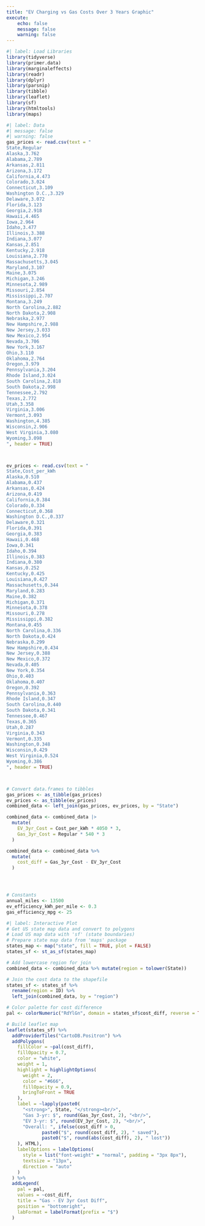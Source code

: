 ```yaml
---
title: "EV Charging vs Gas Costs Over 3 Years Graphic"
execute:
    echo: false
    message: false
    warning: false
---
```


```r
#| label: Load Libraries
library(tidyverse)
library(primer.data)
library(marginaleffects)
library(readr)
library(dplyr)
library(parsnip)
library(tibble)
library(leaflet)
library(sf)
library(htmltools)
library(maps)
```

```r
#| label: Data 
#| message: false
#| warning: false
gas_prices <- read.csv(text = "
State,Regular
Alaska,3.762
Alabama,2.789
Arkansas,2.811
Arizona,3.172
California,4.473
Colorado,3.024
Connecticut,3.109
Washington D.C.,3.329
Delaware,3.072
Florida,3.123
Georgia,2.918
Hawaii,4.465
Iowa,2.964
Idaho,3.477
Illinois,3.388
Indiana,3.077
Kansas,2.851
Kentucky,2.918
Louisiana,2.770
Massachusetts,3.045
Maryland,3.107
Maine,3.075
Michigan,3.246
Minnesota,2.989
Missouri,2.854
Mississippi,2.707
Montana,3.249
North Carolina,2.882
North Dakota,2.908
Nebraska,2.977
New Hampshire,2.988
New Jersey,3.033
New Mexico,2.954
Nevada,3.706
New York,3.167
Ohio,3.110
Oklahoma,2.764
Oregon,3.979
Pennsylvania,3.204
Rhode Island,3.024
South Carolina,2.818
South Dakota,2.998
Tennessee,2.792
Texas,2.772
Utah,3.358
Virginia,3.006
Vermont,3.093
Washington,4.385
Wisconsin,2.906
West Virginia,3.080
Wyoming,3.098
", header = TRUE)



ev_prices <- read.csv(text = "
State,Cost_per_kWh
Alaska,0.510
Alabama,0.437
Arkansas,0.424
Arizona,0.419
California,0.384
Colorado,0.334
Connecticut,0.368
Washington D.C.,0.337
Delaware,0.321
Florida,0.391
Georgia,0.383
Hawaii,0.468
Iowa,0.341
Idaho,0.394
Illinois,0.383
Indiana,0.380
Kansas,0.252
Kentucky,0.425
Louisiana,0.427
Massachusetts,0.344
Maryland,0.283
Maine,0.382
Michigan,0.371
Minnesota,0.378
Missouri,0.278
Mississippi,0.382
Montana,0.455
North Carolina,0.336
North Dakota,0.424
Nebraska,0.299
New Hampshire,0.434
New Jersey,0.388
New Mexico,0.372
Nevada,0.405
New York,0.354
Ohio,0.403
Oklahoma,0.407
Oregon,0.392
Pennsylvania,0.363
Rhode Island,0.347
South Carolina,0.440
South Dakota,0.341
Tennessee,0.467
Texas,0.365
Utah,0.287
Virginia,0.343
Vermont,0.335
Washington,0.348
Wisconsin,0.429
West Virginia,0.524
Wyoming,0.386
", header = TRUE)



# Convert data.frames to tibbles
gas_prices <- as_tibble(gas_prices)
ev_prices <- as_tibble(ev_prices)
combined_data <- left_join(gas_prices, ev_prices, by = "State")

combined_data <- combined_data |> 
  mutate(
    EV_3yr_Cost = Cost_per_kWh * 4050 * 3,
    Gas_3yr_Cost = Regular * 540 * 3
  )

combined_data <- combined_data %>%
  mutate(
    cost_diff = Gas_3yr_Cost - EV_3yr_Cost
  )




# Constants
annual_miles <- 13500
ev_efficiency_kWh_per_mile <- 0.3
gas_efficiency_mpg <- 25

```


```r
#| label: Interactive Plot
# Get US state map data and convert to polygons
# Load US map data with 'sf' (state boundaries)
# Prepare state map data from 'maps' package
states_map <- map("state", fill = TRUE, plot = FALSE)
states_sf <- st_as_sf(states_map)

# Add lowercase region for join
combined_data <- combined_data %>% mutate(region = tolower(State))

# Join the cost data to the shapefile
states_sf <- states_sf %>% 
  rename(region = ID) %>%
  left_join(combined_data, by = "region")

# Color palette for cost difference
pal <- colorNumeric("RdYlGn", domain = states_sf$cost_diff, reverse = TRUE)

# Build leaflet map
leaflet(states_sf) %>%
  addProviderTiles("CartoDB.Positron") %>%
  addPolygons(
    fillColor = ~pal(cost_diff),
    fillOpacity = 0.7,
    color = "white",
    weight = 1,
    highlight = highlightOptions(
      weight = 2,
      color = "#666",
      fillOpacity = 0.9,
      bringToFront = TRUE
    ),
    label = ~lapply(paste0(
      "<strong>", State, "</strong><br/>",
      "Gas 3-yr: $", round(Gas_3yr_Cost, 2), "<br/>",
      "EV 3-yr: $", round(EV_3yr_Cost, 2), "<br/>",
      "Overall: ", ifelse(cost_diff > 0,
             paste0("$", round(cost_diff, 2), " saved"),
             paste0("$", round(abs(cost_diff), 2), " lost"))
    ), HTML),
    labelOptions = labelOptions(
      style = list("font-weight" = "normal", padding = "3px 8px"),
      textsize = "13px",
      direction = "auto"
    )
  ) %>%
  addLegend(
    pal = pal,
    values = ~cost_diff,
    title = "Gas - EV 3yr Cost Diff",
    position = "bottomright",
    labFormat = labelFormat(prefix = "$")
  )
```
